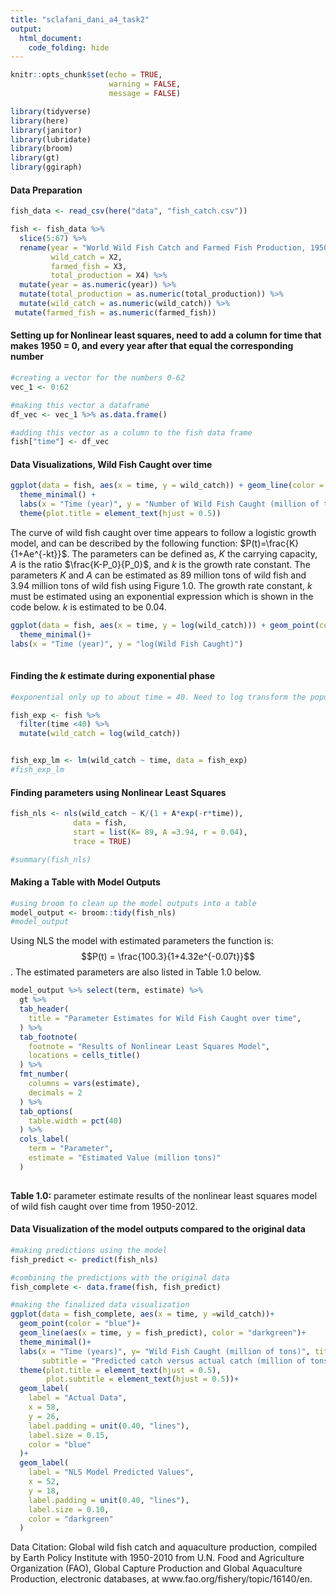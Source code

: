 ```yaml
---
title: "sclafani_dani_a4_task2"
output: 
  html_document:
    code_folding: hide
---
```


```r
knitr::opts_chunk$set(echo = TRUE,
                      warning = FALSE,
                      message = FALSE)

library(tidyverse)
library(here)
library(janitor)
library(lubridate)
library(broom)
library(gt)
library(ggiraph)
```


#### Data Preparation
```r
fish_data <- read_csv(here("data", "fish_catch.csv")) 

fish <- fish_data %>% 
  slice(5:67) %>% 
  rename(year = "World Wild Fish Catch and Farmed Fish Production, 1950-2012",
         wild_catch = X2,
         farmed_fish = X3,
         total_production = X4) %>% 
  mutate(year = as.numeric(year)) %>% 
  mutate(total_production = as.numeric(total_production)) %>% 
  mutate(wild_catch = as.numeric(wild_catch)) %>% 
 mutate(farmed_fish = as.numeric(farmed_fish))
```


#### Setting up for Nonlinear least squares, need to add a column for time that makes 1950 = 0, and every year after that equal the corresponding number
```r
#creating a vector for the numbers 0-62
vec_1 <- 0:62

#making this vector a dataframe
df_vec <- vec_1 %>% as.data.frame()

#adding this vector as a column to the fish data frame
fish["time"] <- df_vec

```

#### Data Visualizations, Wild Fish Caught over time
```r
ggplot(data = fish, aes(x = time, y = wild_catch)) + geom_line(color = "blue") +
  theme_minimal() +
  labs(x = "Time (year)", y = "Number of Wild Fish Caught (million of tons)", title = "Wild Fish Caught Over Time (1950-2012)")+
  theme(plot.title = element_text(hjust = 0.5))
```

The curve of wild fish caught over time appears to follow a logistic growth model, and can be described by the following function: $P(t)=\frac{K}{1+Ae^{-kt}}$. The parameters can be defined as, $K$ the carrying capacity, $A$ is the ratio $\frac{K-P_0}{P_0}$, and $k$ is the growth rate constant. The parameters $K$ and $A$ can be estimated as 89 million tons of wild fish and 3.94 million tons of wild fish using Figure 1.0. The growth rate constant, $k$ must be estimated using an exponential expression which is shown in the code below. $k$ is estimated to be 0.04.

```r
ggplot(data = fish, aes(x = time, y = log(wild_catch))) + geom_point(color = "blue")+
  theme_minimal()+
labs(x = "Time (year)", y = "log(Wild Fish Caught)")
  
```


#### Finding the *k* estimate during exponential phase
```r
#exponential only up to about time = 40. Need to log transform the population of wild fish caught. doing this so we can estimate *k*, the logistic growth constant

fish_exp <- fish %>% 
  filter(time <40) %>% 
  mutate(wild_catch = log(wild_catch))


fish_exp_lm <- lm(wild_catch ~ time, data = fish_exp)
#fish_exp_lm
```


#### Finding parameters using Nonlinear Least Squares
```r
fish_nls <- nls(wild_catch ~ K/(1 + A*exp(-r*time)),
              data = fish,
              start = list(K= 89, A =3.94, r = 0.04),
              trace = TRUE)

#summary(fish_nls)
```

#### Making a Table with Model Outputs
```r
#using broom to clean up the model outputs into a table
model_output <- broom::tidy(fish_nls)
#model_output
```

Using NLS the model with estimated parameters the function is: $$P(t) = \frac{100.3}{1+4.32e^{-0.07t}}$$. The estimated parameters are also listed in Table 1.0 below.

```r
model_output %>% select(term, estimate) %>% 
  gt %>% 
  tab_header(
    title = "Parameter Estimates for Wild Fish Caught over time",
  ) %>% 
  tab_footnote(
    footnote = "Results of Nonlinear Least Squares Model",
    locations = cells_title()
  ) %>% 
  fmt_number(
    columns = vars(estimate),
    decimals = 2
  ) %>% 
  tab_options(
    table.width = pct(40)
  ) %>% 
  cols_label(
    term = "Parameter",
    estimate = "Estimated Value (million tons)"
  )
  
```
**Table 1.0:** parameter estimate results of the nonlinear least squares model of wild fish caught over time from 1950-2012.

#### Data Visualization of the model outputs compared to the original data

```r
#making predictions using the model
fish_predict <- predict(fish_nls)

#combining the predictions with the original data
fish_complete <- data.frame(fish, fish_predict)

```

```r

#making the finalized data visualization
ggplot(data = fish_complete, aes(x = time, y =wild_catch))+
  geom_point(color = "blue")+
  geom_line(aes(x = time, y = fish_predict), color = "darkgreen")+
  theme_minimal()+
  labs(x = "Time (years)", y= "Wild Fish Caught (million of tons)", title = "Wild Fish Caught Over Time",
       subtitle = "Predicted catch versus actual catch (million of tons)") +
  theme(plot.title = element_text(hjust = 0.5),
        plot.subtitle = element_text(hjust = 0.5))+
  geom_label(
    label = "Actual Data",
    x = 58,
    y = 26,
    label.padding = unit(0.40, "lines"),
    label.size = 0.15,
    color = "blue"
  )+
  geom_label(
    label = "NLS Model Predicted Values",
    x = 52,
    y = 18,
    label.padding = unit(0.40, "lines"),
    label.size = 0.10,
    color = "darkgreen"
  )
```



Data Citation:
Global wild fish catch and aquaculture production, compiled by Earth Policy Institute with 1950-2010 from U.N. Food and Agriculture Organization (FAO), Global Capture Production and Global Aquaculture Production, electronic databases, at www.fao.org/fishery/topic/16140/en.



